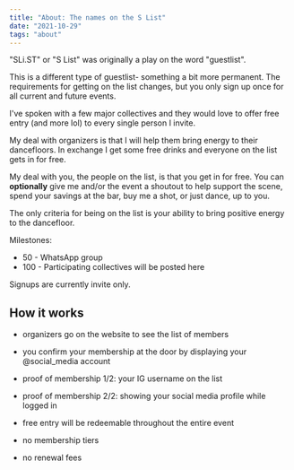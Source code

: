 ```yaml
---
title: "About: The names on the S List"
date: "2021-10-29"
tags: "about"
---
```


"SLi.ST" or "S List" was originally a play on the word "guestlist".

This is a different type of guestlist- something a bit more permanent. The requirements for getting on the list changes, but you only sign up once for all current and future events.

I've spoken with a few major collectives and they would love to offer free entry (and more lol) to every single person I invite.

My deal with organizers is that I will help them bring energy to their dancefloors. In exchange I get some free drinks and everyone on the list gets in for free.

My deal with you, the people on the list, is that you get in for free. You can **optionally** give me and/or the event a shoutout to help support the scene, spend your savings at the bar, buy me a shot, or just dance, up to you.

The only criteria for being on the list is your ability to bring positive energy to the dancefloor.

Milestones:

- 50 - WhatsApp group
- 100 - Participating collectives will be posted here

Signups are currently invite only.

## How it works

- organizers go on the website to see the list of members
- you confirm your membership at the door by displaying your @social_media account

- proof of membership 1/2: your IG username on the list
- proof of membership 2/2: showing your social media profile while logged in

- free entry will be redeemable throughout the entire event
- no membership tiers
- no renewal fees
